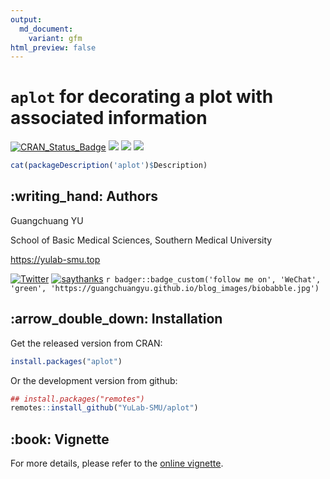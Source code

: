 ```yaml
---
output:
  md_document:
    variant: gfm
html_preview: false
---
```


<!-- README.md is generated from README.Rmd. Please edit that file -->


# `aplot` for decorating a plot with associated information



[![CRAN_Status_Badge](http://www.r-pkg.org/badges/version/aplot?color=green)](https://cran.r-project.org/package=aplot)
![](http://cranlogs.r-pkg.org/badges/grand-total/aplot?color=green)
![](http://cranlogs.r-pkg.org/badges/aplot?color=green)
![](http://cranlogs.r-pkg.org/badges/last-week/aplot?color=green)


```r
cat(packageDescription('aplot')$Description)
```


## :writing_hand: Authors

Guangchuang YU

School of Basic Medical Sciences, Southern Medical University

<https://yulab-smu.top>

[![Twitter](https://img.shields.io/twitter/url/http/shields.io.svg?style=social&logo=twitter)](https://twitter.com/intent/tweet?hashtags=ggtree&url=http://onlinelibrary.wiley.com/doi/10.1111/2041-210X.12628/abstract&screen_name=guangchuangyu)
[![saythanks](https://img.shields.io/badge/say-thanks-ff69b4.svg)](https://saythanks.io/to/GuangchuangYu)
`r badger::badge_custom('follow me on', 'WeChat', 'green', 'https://guangchuangyu.github.io/blog_images/biobabble.jpg')`



## :arrow_double_down: Installation

Get the released version from CRAN:

```r
install.packages("aplot")
```

Or the development version from github:

```r
## install.packages("remotes")
remotes::install_github("YuLab-SMU/aplot")
```


## :book: Vignette

For more details, please refer to the [online vignette](https://yulab-smu.top/pkgdocs/aplot.html).
